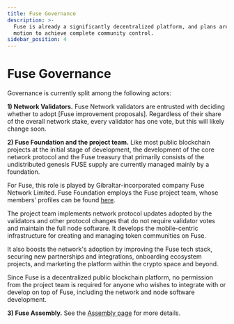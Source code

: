 ```yaml
---
title: Fuse Governance
description: >-
  Fuse is already a significantly decentralized platform, and plans are in
  motion to achieve complete community control.
sidebar_position: 4
---
```


# Fuse Governance

Governance is currently split among the following actors:

**1) Network Validators.** Fuse Network validators are entrusted with deciding whether to adopt [Fuse improvement proposals]. Regardless of their share of the overall network stake, every validator has one vote, but this will likely change soon.

**2) Fuse Foundation and the project team.** Like most public blockchain projects at the initial stage of development, the development of the core network protocol and the Fuse treasury that primarily consists of the undistributed genesis FUSE supply are currently managed mainly by a foundation.

For Fuse, this role is played by Gibraltar-incorporated company Fuse Network Limited. Fuse Foundation employs the Fuse project team, whose members' profiles can be found [here](https://fuse.io/about).

The project team implements network protocol updates adopted by the validators and other protocol changes that do not require validator votes and maintain the full node software. It develops the mobile-centric infrastructure for creating and managing token communities on Fuse.

It also boosts the network's adoption by improving the Fuse tech stack, securing new partnerships and integrations, onboarding ecosystem projects, and marketing the platform within the crypto space and beyond.

Since Fuse is a decentralized public blockchain platform, no permission from the project team is required for anyone who wishes to integrate with or develop on top of Fuse, including the network and node software development.

**3) Fuse Assembly.** See the [Assembly page](../fuse-governance-and-development/fuse-assembly) for more details.
